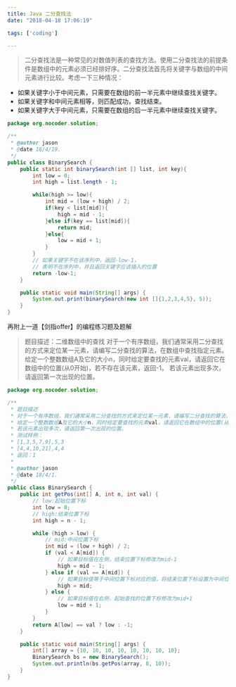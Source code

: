 ```yaml
---
title: Java 二分查找法
date: "2018-04-18 17:06:19"

tags: ['coding']

---
```


> 二分查找法是一种常见的对数值列表的查找方法。使用二分查找法的前提条件是数组中的元素必须已经排好序。二分查找法首先将关键字与数组的中间元素进行比较。考虑一下三种情况：

- 如果关键字小于中间元素，只需要在数组的前一半元素中继续查找关键字。
- 如果关键字和中间元素相等，则匹配成功，查找结束。
- 如果关键字大于中间元素，只需要在数组的后一半元素中继续查找关键字。

```java
package org.nocoder.solution;

/**
 * @author jason
 * @date 18/4/19.
 */
public class BinarySearch {
    public static int binarySearch(int [] list, int key){
        int low = 0;
        int high = list.length - 1;

        while(high >= low){
            int mid = (low + high) / 2;
            if(key < list[mid]){
                high = mid - 1;
            }else if(key == list[mid]){
                return mid;
            }else{
                low = mid + 1;
            }
        }
	    // 如果关键字不在该序列中，返回-low-1，
		// 表明不在序列中，并且返回关键字应该插入的位置
        return -low-1;
    }

    public static void main(String[] args) {
        System.out.print(binarySearch(new int []{1,2,3,4,5}, 5));
    }
}

```

再附上一道【剑指offer】的编程练习题及题解

> 题目描述：二维数组中的查找
 对于一个有序数组，我们通常采用二分查找的方式来定位某一元素，请编写二分查找的算法，在数组中查找指定元素。
 给定一个整数数组A及它的大小n，同时给定要查找的元素val，请返回它在数组中的位置(从0开始)，若不存在该元素，返回-1。
 若该元素出现多次，请返回第一次出现的位置。

```java
package org.nocoder.solution;

/**
 * 题目描述
 * 对于一个有序数组，我们通常采用二分查找的方式来定位某一元素，请编写二分查找的算法，在数组中查找指定元素。
 * 给定一个整数数组A及它的大小n，同时给定要查找的元素val，请返回它在数组中的位置(从0开始)，若不存在该元素，返回-1。
 * 若该元素出现多次，请返回第一次出现的位置。
 * 测试样例：
 * [1,3,5,7,9],5,3
 * [4,4,10,21],4,4
 * 返回：1
 *
 * @author jason
 * @date 18/4/1.
 */
public class BinarySearch {
    public int getPos(int[] A, int n, int val) {
        // low:起始位置下标
        int low = 0;
        // high:结束位置下标
        int high = n - 1;

        while (high > low) {
            // mid:中间位置下标
            int mid = (low + high) / 2;
            if (val < A[mid]) {
                // 如果目标值在左侧，结束位置下标修改为mid-1
                high = mid - 1;
            } else if (val == A[mid]) {
                // 如果目标值等于中间位置下标对应的值，将结束位置下标设置为中间位置下标，继续向左查找
                high = mid;
            } else {
                // 如果目标值在右侧，起始查找的位置下标修改为mid+1
                low = mid + 1;
            }
        }
        return A[low] == val ? low : -1;
    }

    public static void main(String[] args) {
        int[] array = {10, 10, 10, 10, 10, 10, 10, 10};
        BinarySearch bs = new BinarySearch();
        System.out.println(bs.getPos(array, 8, 10));
    }
}

```